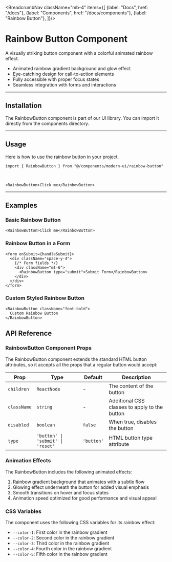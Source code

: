 
<BreadcrumbNav className="mb-4" items={[
  {label: "Docs", href: "/docs"},
  {label: "Components", href: "/docs/components"},
  {label: "Rainbow Button"},
]}/>

<PreviewRainbowButton/>

# Rainbow Button Component

A visually striking button component with a colorful animated rainbow effect.

- Animated rainbow gradient background and glow effect
- Eye-catching design for call-to-action elements
- Fully accessible with proper focus states
- Seamless integration with forms and interactions

---

## Installation

The RainbowButton component is part of our UI library. You can import it directly from the components directory.

<RainbowButtonInstallation/>

---

## Usage

Here is how to use the rainbow button in your project.

```tsx
import { RainbowButton } from "@/components/modern-ui/rainbow-button"
```

<br/>

```tsx
<RainbowButton>Click me</RainbowButton>
```

---

## Examples

### Basic Rainbow Button
```tsx
<RainbowButton>Click me</RainbowButton>
```

### Rainbow Button in a Form
```tsx
<form onSubmit={handleSubmit}>
  <div className="space-y-4">
    {/* Form fields */}
    <div className="mt-6">
      <RainbowButton type="submit">Submit Form</RainbowButton>
    </div>
  </div>
</form>
```

### Custom Styled Rainbow Button
```tsx
<RainbowButton className="font-bold">
  Custom Rainbow Button
</RainbowButton>
```

## API Reference

### RainbowButton Component Props

The RainbowButton component extends the standard HTML button attributes, so it accepts all the props that a regular button would accept:

| Prop | Type | Default | Description |
|------|------|---------|-------------|
| `children` | `ReactNode` | - | The content of the button |
| `className` | `string` | - | Additional CSS classes to apply to the button |
| `disabled` | `boolean` | `false` | When true, disables the button |
| `type` | `'button' \| 'submit' \| 'reset'` | `'button'` | HTML button type attribute |

### Animation Effects

The RainbowButton includes the following animated effects:

1. Rainbow gradient background that animates with a subtle flow
2. Glowing effect underneath the button for added visual emphasis
3. Smooth transitions on hover and focus states
4. Animation speed optimized for good performance and visual appeal

### CSS Variables

The component uses the following CSS variables for its rainbow effect:

- `--color-1`: First color in the rainbow gradient
- `--color-2`: Second color in the rainbow gradient
- `--color-3`: Third color in the rainbow gradient
- `--color-4`: Fourth color in the rainbow gradient
- `--color-5`: Fifth color in the rainbow gradient 